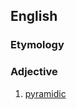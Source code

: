 ==English==

===Etymology===
{{suffix|en|pyramid|ical}}

===Adjective===
{{en-adj|-}}

# [[pyramidic]]